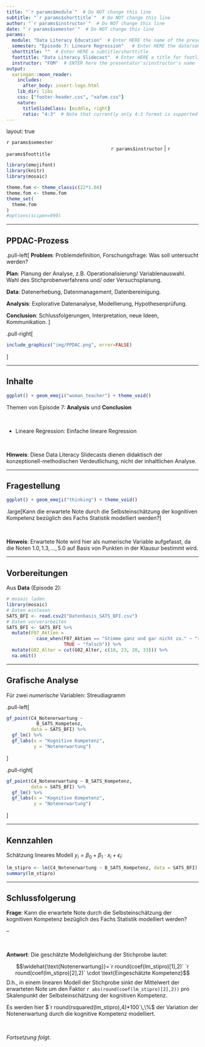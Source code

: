 ```yaml
---
title: "`r params$module`"  # Do NOT change this line
subtitle: "`r params$shorttitle`"  # Do NOT change this line
author: "`r params$instructor`"  # Do NOT change this line
date: "`r params$semester`"  # Do NOT change this line
params:
  module: "Data Literacy Education"  # Enter HERE the name of the presentation/course/module
  semester: "Episode 7: Lineare Regression"   # Enter HERE the date/semester/term
  shorttitle: ""  # Enter HERE a subtitle/shorttitle
  foottitle: "Data Literacy Slidecast"  # Enter HERE a title for footline
  instructor: "FOM"  # ENTER here the presentator's/instructor's name
output:
  xaringan::moon_reader:
    includes:
      after_body: insert-logo.html
    lib_dir: libs
    css: ["footer-header.css", "xafom.css"]
    nature:
      titleSlideClass: [middle, right]
      ratio: "4:3"  # Note that currently only 4:3 format is supported
---
```



layout: true
  
<div class="my-header"></div>

<!-- the following lines define the header and the footer line: -->
<div class="my-footer"><span>`r params$semester`    
&emsp;&emsp;&emsp;&emsp;&emsp;&emsp;
&emsp;&emsp;&emsp;&emsp;&emsp;&emsp;&emsp;&emsp;&emsp;&emsp;&emsp;&emsp;&emsp;
`r params$instructor` | `r params$foottitle` </span></div> 

<div class="footer-line"></div>



```r
library(emojifont)
library(knitr)
library(mosaic)

theme.fom <- theme_classic(22*1.04)
theme.fom <- theme.fom
theme_set(
  theme.fom  
)
#options(scipen=999)
```

---

## PPDAC-Prozess


.pull-left[
**Problem**: Problemdefinition, Forschungsfrage: Was soll untersucht werden?

**Plan**: Planung der Analyse, z.B. Operationalisierung/ Variablenauswahl. Wahl des Stichprobenverfahrens und/ oder Versuchsplanung.

**Data**: Datenerhebung, Datenmanagement, Datenbereinigung.

**Analysis**: Explorative Datenanalyse, Modellierung, Hypothesenprüfung. 

**Conclusion**: Schlussfolgerungen, Interpretation, neue Ideen, Kommunikation.
]

.pull-right[
```r
include_graphics("img/PPDAC.png", error=FALSE)
```
]

---

## Inhalte

```r
ggplot() + geom_emoji("woman_teacher") + theme_void()
```


Themen von Episode 7: **Analysis** und **Conclusion**

<br>


- Lineare Regression: Einfache lineare Regression


<br>

**Hinweis**: Diese Data Literacy Slidecasts dienen didaktisch der konzeptionell-methodischen Verdeutlichung, nicht der inhaltlichen Analyse.


---

## Fragestellung

```r
ggplot() + geom_emoji("thinking") + theme_void()
```

.large[Kann die erwartete Note durch die Selbsteinschätzung der kognitiven Kompetenz bezüglich des Fachs Statistik modelliert werden?]

<br>

**Hinweis**: Erwartete Note wird hier als numerische Variable aufgefasst, da die Noten $1.0, 1.3, \ldots, 5.0$ auf Basis von Punkten in der Klausur bestimmt wird.

---

## Vorbereitungen

Aus **Data** (Episode 2):

```r
# mosaic laden
library(mosaic)
# Daten einlesen
SATS_BFI <- read.csv2("Datenbasis_SATS_BFI.csv")
# Daten vorverarbeiten
SATS_BFI <- SATS_BFI %>%
  mutate(F07_Aktien = 
           case_when(F07_Aktien == "Stimme ganz und gar nicht zu." ~ "richtig",
                     TRUE ~ "falsch")) %>%
  mutate(G02_Alter = cut(G02_Alter, c(18, 23, 28, 33))) %>%
  na.omit() 
```

---

## Grafische Analyse

Für zwei *numerische* Variablen: Streudiagramm

.pull-left[
```r
gf_point(C4_Notenerwartung ~ 
           B_SATS_Kompetenz, 
         data = SATS_BFI) %>%
  gf_lm() %>%
  gf_labs(x = "Kognitive Kompetenz", 
          y = "Notenerwartung")
```
]

.pull-right[
```r
gf_point(C4_Notenerwartung ~ B_SATS_Kompetenz, 
         data = SATS_BFI) %>%
  gf_lm() %>%
  gf_labs(x = "Kognitive Kompetenz", 
          y = "Notenerwartung")
```
]

---

## Kennzahlen

Schätzung lineares Modell $y_i=\beta_0 + \beta_1 \cdot x_i + \epsilon_i$:


```r
lm_stipro <- lm(C4_Notenerwartung ~ B_SATS_Kompetenz, data = SATS_BFI)
summary(lm_stipro)
```


---

## Schlussfolgerung

**Frage**: Kann die erwartete Note durch die Selbsteinschätzung der kognitiven Kompetenz bezüglich des Fachs Statistik modelliert werden?

--

<br>

**Antwort**: Die geschätzte Modellgleichung der Stichprobe lautet:

$$\widehat{\text{Notenerwartung}}=`r round(coef(lm_stipro)[1],2)`  `r round(coef(lm_stipro)[2],2)` \cdot \text{Eingeschätzte Kompetenz}$$
D.h., in einem linearen Modell der Stichprobe sinkt der Mittelwert der erwarteten Note um den Faktor `r abs(round(coef(lm_stipro)[2],2))` pro Skalenpunkt der Selbsteinschätzung der kognitiven Kompetenz.

Es werden hier $`r round(rsquared(lm_stipro),4)*100`\,\%$ der Variation der Notenerwartung durch die kognitive Kompetenz modelliert.


<br>

*Fortsetzung folgt.*

